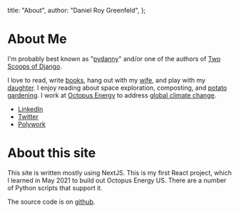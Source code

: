 
  title: "About",
  author: "Daniel Roy Greenfeld",
};

# About Me

I'm probably best known as "[pydanny](https://www.google.com/search?q=pydanny)" and/or one of the authors of [Two Scoops of Django](/books/tech).

I love to read, write [books](/books), hang out with my [wife](https://audrey.feldroy.com/), and play with my [daughter](/tags/uma). I enjoy reading about space exploration, composting, and [potato gardening](/posts/growing-potatoes-in-southern-california). I work at [Octopus Energy](https://octopusenergy.com/) to address [global climate change](/tags/climate-change).

- [LinkedIn](https://www.linkedin.com/in/danielfeldroy/)
- [Twitter](https://twitter.com/pydanny)
- [Polywork](https://www.polywork.com/danielfeldroy)

# About this site

This site is written mostly using NextJS. This is my first React project, which I learned in May 2021 to build out Octopus Energy US. There are a number of Python scripts that support it.

The source code is on [github](https://github.com/pydanny/daniel.feldroy.com).


>
